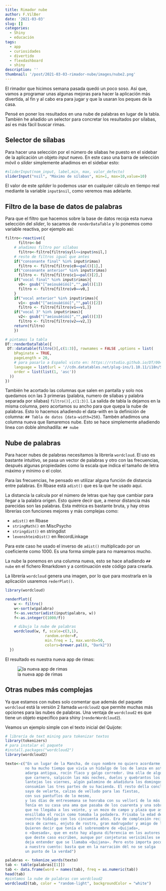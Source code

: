 ```yaml
---
title: Rimador nube
author: F.VilBer
date: '2021-03-03'
slug: []
categories:
  - Shiny
  - educación
tags:
  - app
  - curiosidades
  - divertido
  - flexdashboard
  - shiny
description: ''
thumbnail: '/post/2021-03-03-rimador-nube/images/nube2.png'
---
```


El rimador que hicimos semana pasada quedó un poco soso. Así que, vamos a programar unas algunas mejoras para hacer la aplicación más divertida, al fin y al cabo era para jugar y que la usaran los peques de la casa.

Pensé en poner los resultados en una nube de palabras en lugar de la tabla. También he añadido un selector para concretar los resultados por sílabas, así es más fácil buscar rimas. 

## Selector de sílabas 
Para hacer una selección por el número de sílabas he puesto en el sidebar de la aplicación un objeto *input* nuevo. En este caso una barra de selección móvil o *slider* simplemente añadimos en el sidebar esto:

```r
#sliderInput(nom_input, label,min, max, valor_defecto)
sliderInput("nsil", "Máximo de sílabas", min=1, max=10,value=10)
```

El valor de este *splider* lo podemos usar en cualquier cálculo en tiempo real mediante la variable `input$nsil`, como veremos mas adelante.

## Filtro de la base de datos de palabras
Para que el filtro que hacemos sobre la base de datos recoja esta nueva selección del *slider*, lo sacamos de `renderDataTable` y lo ponemos como variable reactiva, por ejemplo así:

```r
filtro<-reactive({
      filtro<-bd
    # añadimos filtro por sílabas  
      filtro<-filtro[filtro$syll<=input$nsil,]
    # resto de filtros igual que antes  
    if("consonante final" %in% input$rimas)
      filtro <- filtro[filtro$c0==pal()[1],]
    if("consonante anterior" %in% input$rimas)
      filtro <- filtro[filtro$c1==pal()[2],]
    if("vocal final" %in% input$rimas){
      v0<- gsub("[^aeiouáéíóú]","",pal()[1])
      filtro <- filtro[filtro$v0==v0,]
    }
    if("vocal anterior" %in% input$rimas){
      v1<- gsub("[^aeiouáéíóú]","",pal()[2])
      filtro <- filtro[filtro$v1==v1,]}
    if("vocal 3" %in% input$rimas){
      v2<- gsub("[^aeiouáéíóú]","",pal()[3])
      filtro <- filtro[filtro$v2==v2,]}
    return(filtro)
    })

# pintamos la tabla
DT::renderDataTable({
 DT::datatable(filtro()[,c(1:3)], rownames = FALSE ,options = list(
    bPaginate = TRUE,
    pageLength = 20,
    # para pasarlo a Español visto en: https://rstudio.github.io/DT/004-i18n.html
    language = list(url = '//cdn.datatables.net/plug-ins/1.10.11/i18n/Spanish.json'),
    order = list(list(1, 'asc'))
  ))
})
```

También he acortado las columnas que salen en pantalla y solo nos quedamos ocn las 3 primeras (palabra, numero de sílabas y palabra separada por sílabas) `filtro()[,c(1:3)]`. 
La salida de tabla la dejamos en la misma columna, pero acortamos su ancho para que quepa la nube de palabras. Esto lo hacemos añadiendo el data-with en la definición de columna: `## Tabla de datos {data-width=250}`. Tambén añadimos una columna nueva que llamaremos nube. Esto se hace simplemente añadiendo linea con doble almohadilla: `## nube `

## Nube de palabras
Para hacer nubes de palabras necesitamos la librería `wordcloud`. El uso es bastante intuitivo, se pasa un vector de palabras y otro con las frecuencias, después algunas propiedades como la escala que indica el tamaño de letra máximo y mínimo o el color.

Para las frecuencias, he pensado en utilizar alguna función de distancia entre palabras. En Rbase está `adist()` que es la que he usado aquí. 

La distancia la calcula por el número de letras que hay que cambiar para llegar a la palabra origen. Esto quiere decir que, a menor distancia más parecidas son las palabras. Esta métrica es bastante bruta, y hay otras librerías con funciones mejores y más complejas como:

 - `adist()` en Rbase
 - `stringMath()` en MiscPsycho
 - `stringdist()` en stringdist
 - `levenshteinDist()` en RecordLinkage
 
Para este caso he usado el inverso de `adist()` multiplicado por un coeficiente como 1000. Es una forma simple para no marearnos mucho.

La nube la ponemos en una columna nueva, esto se hace añadiendo `## nube` en el fichero Rmarkdown y a continuación este código para crearla.

La librería `wordcloud` genera una imagen, por lo que para mostrarla en la aplicación usaremos `rederPlot()`. 

```r
library(wordcloud)

renderPlot({
    w <- filtro()
    w<-sort(w$palabra)
    f<-as.vector(adist(input$palabra, w))
    f<-as.integer((1000/f))

    # dibuja la nube de palabras    
    wordcloud(w, f, scale=c(3,1),
                  random.order=F,
                  min.freq = 1, max.words=50,
                  colors=brewer.pal(8, "Dark2"))
  })
```
El resultado es nuestra nueva app de rimas:

![la nueva app de rimas](images/nube.png)


## Otras nubes más complejas
Ya que estamos con nubes solo comentar que además del paquete `wordcloud` está la versión 2 llamada `wordcloud2` que permite muchas más opciones para las nubes de palabras. Una ventaja de `wordcloud2` es que tiene un objeto específico para shiny (`renderWordcloud2`).

Veamos un ejemplo simple con el texto inicial del Quijote:

```r

# librería de text mining para tokenizar textos
library(tokenizers)
# para instalar el paquete
#install.packages("wordcloud2")
library(wordcloud2)

texto<-c("En un lugar de la Mancha, de cuyo nombre no quiero acordarme,
         no ha mucho tiempo que vivía un hidalgo de los de lanza en astillero,
         adarga antigua, rocín flaco y galgo corredor. Una olla de algo más vaca
         que carnero, salpicón las más noches, duelos y quebrantos los sábados,
         lantejas los viernes, algún palomino de añadidura los domingos,
         consumían las tres partes de su hacienda. El resto della concluían
         sayo de velarte, calzas de velludo para las fiestas,
         con sus pantuflos de lo mesmo,
         y los días de entresemana se honraba con su vellorí de lo más fino.
         Tenía en su casa una ama que pasaba de los cuarenta y una sobrina
         que no llegaba a los veinte, y un mozo de campo y plaza que así 
         ensillaba el rocín como tomaba la podadera. Frisaba la edad de
         nuestro hidalgo con los cincuenta años. Era de complexión recia,
         seco de carnes, enjuto de rostro, gran madrugador y amigo de la caza.
         Quieren decir que tenía el sobrenombre de «Quijada»,
         o «Quesada», que en esto hay alguna diferencia en los autores
         que deste caso escriben, aunque por conjeturas verisímiles se
         deja entender que se llamaba «Quijana». Pero esto importa poco
         a nuestro cuento: basta que en la narración dél no se salga
         un punto de la verdad")

palabras <- tokenize_words(texto)
tab <- table(palabras[[1]])
tab <- data.frame(word = names(tab), freq = as.numeric(tab))
head(tab)
#pintamos la nube de palabras con wordcloud2
wordcloud2(tab, color = "random-light", backgroundColor = "white")
```

